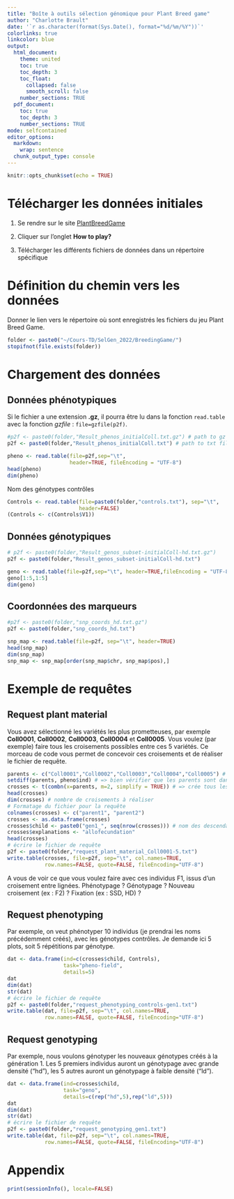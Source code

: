 ---
title: "Boîte à outils sélection génomique pour Plant Breed game"
author: "Charlotte Brault"
date: '`r as.character(format(Sys.Date(), format="%d/%m/%Y"))`'
colorlinks: true
linkcolor: blue
output:
  html_document:
    theme: united
    toc: true
    toc_depth: 3
    toc_float:
      collapsed: false
      smooth_scroll: false
    number_sections: TRUE
  pdf_document:
    toc: true
    toc_depth: 3
    number_sections: TRUE
mode: selfcontained
editor_options: 
  markdown: 
    wrap: sentence
  chunk_output_type: console
---

```{r setup, include=FALSE}
knitr::opts_chunk$set(echo = TRUE)
```


# Télécharger les données initiales

1. Se rendre sur le site [PlantBreedGame](https://195.221.108.57/team/apimet/PlantBreedGame/)

2. Cliquer sur l'onglet **How to play?**

3. Télécharger les différents fichiers de données dans un répertoire spécifique

# Définition du chemin vers les données

Donner le lien vers le répertoire où sont enregistrés les fichiers du jeu Plant Breed Game.

```{r p2f}
folder <- paste0("~/Cours-TD/SelGen_2022/BreedingGame/")
stopifnot(file.exists(folder))
```


# Chargement des données

## Données phénotypiques
Si le fichier a une extension **.gz**, il pourra être lu dans la fonction `read.table` avec la fonction *gzfile* : `file=gzfile(p2f)`.

```{r load}
#p2f <- paste0(folder,"Result_phenos_initialColl.txt.gz") # path to gz file
p2f <- paste0(folder,"Result_phenos_initialColl.txt") # path to txt file

pheno <- read.table(file=p2f,sep="\t", 
                    header=TRUE, fileEncoding = "UTF-8")
head(pheno)
dim(pheno)
```

Nom des génotypes contrôles

```{r}
Controls <- read.table(file=paste0(folder,"controls.txt"), sep="\t",
                       header=FALSE)
(Controls <- c(Controls$V1))
```


## Données génotypiques

```{r load geno data}
# p2f <- paste0(folder,"Result_genos_subset-initialColl-hd.txt.gz")
p2f <- paste0(folder,"Result_genos_subset-initialColl-hd.txt")

geno <- read.table(file=p2f,sep="\t", header=TRUE,fileEncoding = "UTF-8")
geno[1:5,1:5]
dim(geno)
```

## Coordonnées des marqueurs

```{r load marker coordinates}
#p2f <- paste0(folder,"snp_coords_hd.txt.gz")
p2f <- paste0(folder,"snp_coords_hd.txt")

snp_map <- read.table(file=p2f, sep="\t", header=TRUE)
head(snp_map)
dim(snp_map)
snp_map <- snp_map[order(snp_map$chr, snp_map$pos),]
```


# Exemple de requêtes

## Request plant material

Vous avez sélectionné les variétés les plus prometteuses, par exemple **Coll0001**, **Coll0002**, **Coll0003**, **Coll0004** et **Coll0005**.
Vous voulez (par exemple) faire tous les croisements possibles entre ces 5 variétés.
Ce morceau de code vous permet de concevoir ces croisements et de réaliser le fichier de requête.


```{r request plant material}
parents <- c("Coll0001","Coll0002","Coll0003","Coll0004","Coll0005") # => votre sélection de génotypes
setdiff(parents, pheno$ind) # => bien vérifier que les parents sont dans la collection (ici le tableau de phénotypes s’appelle pheno)
crosses <- t(combn(x=parents, m=2, simplify = TRUE)) # => crée tous les croisements possibles parmi les parents sans les autofécondations
head(crosses)
dim(crosses) # nombre de croisements à réaliser
# Formatage du fichier pour la requête
colnames(crosses) <- c("parent1", "parent2")
crosses <- as.data.frame(crosses)
crosses$child <- paste0("gen1_", seq(nrow(crosses))) # nom des descendants : gen1_1, …, gen1_6 (peut être changé !)
crosses$explanations <- "allofecundation"
head(crosses)
# écrire le fichier de requête
p2f <- paste0(folder,"request_plant_material_Coll0001-5.txt")
write.table(crosses, file=p2f, sep="\t", col.names=TRUE, 
            row.names=FALSE, quote=FALSE, fileEncoding="UTF-8")
```

A vous de voir ce que vous voulez faire avec ces individus F1, issus d'un croisement entre lignées. Phénotypage ? Génotypage ? Nouveau croisement (ex : F2) ? Fixation (ex : SSD, HD) ? 

## Request phenotyping

Par exemple, on veut phénotyper 10 individus (je prendrai les noms précédemment créés), avec les génotypes contrôles.
Je demande ici 5 plots, soit 5 répétitions par génotype.

```{r request phenotyping}
dat <- data.frame(ind=c(crosses$child, Controls),
                  task="pheno-field",
                  details=5)
dat
dim(dat)
str(dat)
# écrire le fichier de requête
p2f <- paste0(folder,"request_phenotyping_controls-gen1.txt")
write.table(dat, file=p2f, sep="\t", col.names=TRUE, 
            row.names=FALSE, quote=FALSE, fileEncoding="UTF-8")
```



## Request genotyping

Par exemple, nous voulons génotyper les nouveaux génotypes créés à la génération 1. Les 5 premiers individus auront un génotypage avec grande densité ("hd"), les 5 autres auront un génotypage à faible densité ("ld").

```{r request genotyping}
dat <- data.frame(ind=crosses$child,
                  task="geno",
                  details=c(rep("hd",5),rep("ld",5)))
dat
dim(dat)
str(dat)
# écrire le fichier de requête
p2f <- paste0(folder,"request_genotyping_gen1.txt")
write.table(dat, file=p2f, sep="\t", col.names=TRUE, 
            row.names=FALSE, quote=FALSE, fileEncoding="UTF-8")
```



# Appendix

```{r info}
print(sessionInfo(), locale=FALSE)
```

